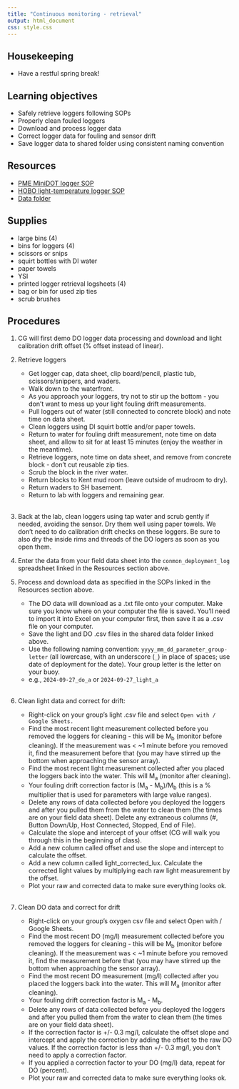 ```yaml
---
title: "Continuous monitoring - retrieval"
output: html_document
css: style.css
---
```


## Housekeeping

* Have a restful spring break!


## Learning objectives

* Safely retrieve loggers following SOPs
* Properly clean fouled loggers
* Download and process logger data
* Correct logger data for fouling and sensor drift
* Save logger data to shared folder using consistent naming convention

## Resources

* [PME MiniDOT logger SOP](https://smr-monitoring.github.io/sop/do-logger-pme.html)
* [HOBO light-temperature logger SOP](https://smr-monitoring.github.io/sop/light-temp-logger-hobo.html)
* [Data folder](https://drive.google.com/drive/u/0/folders/1JkG81IuyT-K5dAlJL072_cE8q3svOoHo)

## Supplies

* large bins (4)
* bins for loggers (4)
* scissors or snips
* squirt bottles with DI water
* paper towels
* YSI
* printed logger retrieval logsheets (4)
* bag or bin for used zip ties
* scrub brushes

## Procedures

1. CG will first demo DO logger data processing and download and light calibration drift offset (% offset instead of linear).

1. Retrieve loggers
    * Get logger cap, data sheet, clip board/pencil, plastic tub, scissors/snippers, and waders. 
    * Walk down to the waterfront.
    * As you approach your loggers, try not to stir up the bottom - you don't want to mess up your light fouling drift measurements.
    * Pull loggers out of water (still connected to concrete block) and note time on data sheet.
    * Clean loggers using DI squirt bottle and/or paper towels.
    * Return to water for fouling drift measurement, note time on data sheet, and allow to sit for at least 15 minutes (enjoy the weather in the meantime).
    * Retrieve loggers, note time on data sheet, and remove from concrete block - don't cut reusable zip ties.
    * Scrub the block in the river water.
    * Return blocks to Kent mud room (leave outside of mudroom to dry).
    * Return waders to SH basement.
    * Return to lab with loggers and remaining gear.
<br>
<br>
1. Back at the lab, clean loggers using tap water and scrub gently if needed, avoiding the sensor. Dry them well using paper towels. We don't need to do calibration drift checks on these loggers. Be sure to also dry the inside rims and threads of the DO logers as soon as you open them.

1. Enter the data from your field data sheet into the `conmon_deployment_log` spreadsheet linked in the Resources section above.

1. Process and download data as specified in the SOPs linked in the Resources section above. 
    * The DO data will download as a .txt file onto your computer. Make sure you know where on your computer the file is saved. You'll need to import it into Excel on your computer first, then save it as a .csv file on your computer.
    * Save the light and DO .csv files in the shared data folder linked above. 
    * Use the following naming convention: `yyyy_mm_dd_parameter_group-letter` (all lowercase, with an underscore (`_`) in place of spaces; use date of deployment for the date). Your group letter is the letter on your buoy.
    * e.g., `2024-09-27_do_a` or `2024-09-27_light_a`
<br>
<br>

1. Clean light data and correct for drift:

    - Right-click on your group's light .csv file and select `Open with / Google Sheets.`
    - Find the most recent light measurement collected before you removed the loggers for cleaning - this will be M~b~ (monitor before cleaning). If the measurement was < ~1 minute before you removed it, find the measurement before that (you may have stirred up the bottom when approaching the sensor array).
    - Find the most recent light measurement collected after you placed the loggers back into the water. This will M~a~ (monitor after cleaning).
    - Your fouling drift correction factor is (M~a~ - M~b~)/M~b~ (this is a % multiplier that is used for parameters with large value ranges). 
    - Delete any rows of data collected before you deployed the loggers and after you pulled them from the water to clean them (the times are on your field data sheet). Delete any extraneous columns (#, Button Down/Up, Host Connected, Stopped, End of File).
    - Calculate the slope and intercept of your offset (CG will walk you through this in the beginning of class).
    - Add a new column called offset and use the slope and intercept to calculate the offset.
    - Add a new column called light_corrected_lux. Calculate the corrected light values by multiplying each raw light measurement by the offset.
    - Plot your raw and corrected data to make sure everything looks ok.
<br>
<br>
1. Clean DO data and correct for drift

    - Right-click on your group's oxygen csv file and select Open with / Google Sheets.
    - Find the most recent DO (mg/l) measurement collected before you removed the loggers for cleaning - this will be M~b~ (monitor before cleaning). If the measurement was < ~1 minute before you removed it, find the measurement before that (you may have stirred up the bottom when approaching the sensor array).
    - Find the most recent DO measurement (mg/l) collected after you placed the loggers back into the water. This will M~a~ (monitor after cleaning).
    - Your fouling drift correction factor is M~a~ - M~b~.
    - Delete any rows of data collected before you deployed the loggers and after you pulled them from the water to clean them (the times are on your field data sheet).
    - If the correction factor is +/- 0.3 mg/l, calculate the offset slope and intercept and apply the correction by adding the offset to the raw DO values. If the correction factor is less than +/- 0.3 mg/l, you don't need to apply a correction factor. 
    - If you applied a correction factor to your DO (mg/l) data, repeat for DO (percent).
    - Plot your raw and corrected data to make sure everything looks ok.

<br>
<br>
